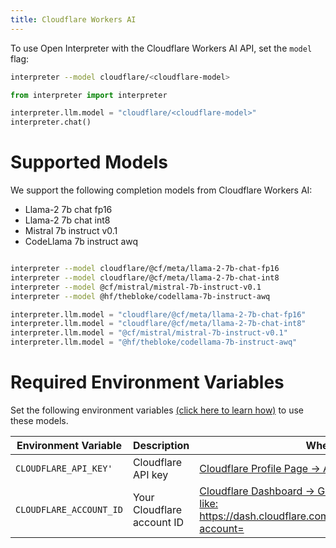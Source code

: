 ```yaml
---
title: Cloudflare Workers AI
---
```


To use Open Interpreter with the Cloudflare Workers AI API, set the `model` flag:

<CodeGroup>

```bash Terminal
interpreter --model cloudflare/<cloudflare-model>
```

```python Python
from interpreter import interpreter

interpreter.llm.model = "cloudflare/<cloudflare-model>"
interpreter.chat()
```

</CodeGroup>

# Supported Models

We support the following completion models from Cloudflare Workers AI:

- Llama-2 7b chat fp16
- Llama-2 7b chat int8
- Mistral 7b instruct v0.1
- CodeLlama 7b instruct awq

<CodeGroup>

```bash Terminal

interpreter --model cloudflare/@cf/meta/llama-2-7b-chat-fp16
interpreter --model cloudflare/@cf/meta/llama-2-7b-chat-int8
interpreter --model @cf/mistral/mistral-7b-instruct-v0.1
interpreter --model @hf/thebloke/codellama-7b-instruct-awq

```

```python Python
interpreter.llm.model = "cloudflare/@cf/meta/llama-2-7b-chat-fp16"
interpreter.llm.model = "cloudflare/@cf/meta/llama-2-7b-chat-int8"
interpreter.llm.model = "@cf/mistral/mistral-7b-instruct-v0.1"
interpreter.llm.model = "@hf/thebloke/codellama-7b-instruct-awq"

```

</CodeGroup>

# Required Environment Variables

Set the following environment variables [(click here to learn how)](https://chat.openai.com/share/1062cdd8-62a1-4aa8-8ec9-eca45645971a) to use these models.

| Environment Variable    | Description                | Where to Find                                                                                  |
| ----------------------- | -------------------------- | ---------------------------------------------------------------------------------------------- |
| `CLOUDFLARE_API_KEY'`   | Cloudflare API key         | [Cloudflare Profile Page -> API Tokens](https://dash.cloudflare.com/profile/api-tokens)        |
| `CLOUDFLARE_ACCOUNT_ID` | Your Cloudflare account ID | [Cloudflare Dashboard -> Grab the Account ID from the url like: https://dash.cloudflare.com/{CLOUDFLARE_ACCOUNT_ID}?account= ](https://dash.cloudflare.com/) |
